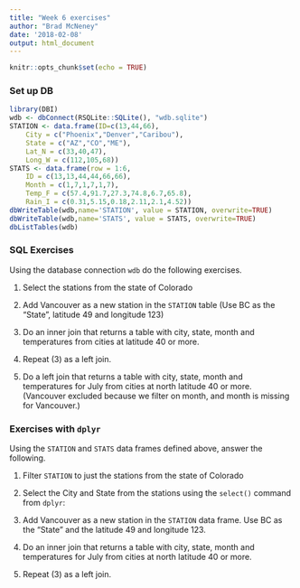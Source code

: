 ```yaml
---
title: "Week 6 exercises"
author: "Brad McNeney"
date: '2018-02-08'
output: html_document
---
```


```r
knitr::opts_chunk$set(echo = TRUE)
```

### Set up DB 

```r
library(DBI)
wdb <- dbConnect(RSQLite::SQLite(), "wdb.sqlite")
STATION <- data.frame(ID=c(13,44,66),
    City = c("Phoenix","Denver","Caribou"),
    State = c("AZ","CO","ME"),
    Lat_N = c(33,40,47),
    Long_W = c(112,105,68))
STATS <- data.frame(row = 1:6,
    ID = c(13,13,44,44,66,66),
    Month = c(1,7,1,7,1,7),
    Temp_F = c(57.4,91.7,27.3,74.8,6.7,65.8),
    Rain_I = c(0.31,5.15,0.18,2.11,2.1,4.52))
dbWriteTable(wdb,name='STATION', value = STATION, overwrite=TRUE) 
dbWriteTable(wdb,name='STATS', value = STATS, overwrite=TRUE)
dbListTables(wdb)
```

### SQL Exercises

Using the database connection `wdb` do the following exercises.

1. Select the stations from the state of Colorado


2. Add Vancouver as 
a new station in the `STATION` table
(Use BC as the "State", latitude 49 and
longitude 123)


3. Do an inner join that returns a table with city,
state, month and temperatures 
from cities at latitude 40 or more.

4. Repeat (3) as a left join. 


5. Do a left join that returns a table with city,
state, month and temperatures for July from 
cities at north latitude 40 or more.
(Vancouver excluded because
we filter on month, and month is missing for Vancouver.)


### Exercises with `dplyr`

Using the `STATION` and `STATS` data frames defined above, 
answer the following.

1. Filter `STATION` to just the stations from the state of Colorado 


2. Select the City and State from the stations
using the `select()` command from `dplyr`:


3. Add Vancouver as 
a new station in the `STATION` data frame.
Use BC as the "State" and the latitude 49 and
longitude 123. 

4. Do an inner join that returns a table with city,
state, month and temperatures for July from 
cities at north latitude 40 or more.

5. Repeat (3) as a left join.



